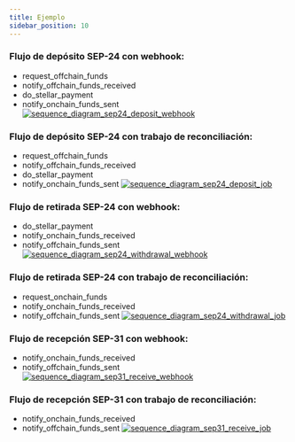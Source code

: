 ```yaml
---
title: Ejemplo
sidebar_position: 10
---
```



[comentario]: # "Las definiciones del diagrama de secuencia se encuentran en la carpeta /static/definitions"
[comentario]: # "Para actualizarlas, usa https://sequencediagram.org"

### Flujo de depósito SEP-24 con webhook:

- request_offchain_funds
- notify_offchain_funds_received
- do_stellar_payment
- notify_onchain_funds_sent [![sequence_diagram_sep24_deposit_webhook](../../../assets/sequence_diagram_sep24_deposit_webhook.png)](../../../assets/sequence_diagram_sep24_deposit_webhook.png)
  <br />

### Flujo de depósito SEP-24 con trabajo de reconciliación:

- request_offchain_funds
- notify_offchain_funds_received
- do_stellar_payment
- notify_onchain_funds_sent [![sequence_diagram_sep24_deposit_job](../../../assets/sequence_diagram_sep24_deposit_job.png)](../../../assets/sequence_diagram_sep24_deposit_job.png)
  <br />

### Flujo de retirada SEP-24 con webhook:

- do_stellar_payment
- notify_onchain_funds_received
- notify_offchain_funds_sent [![sequence_diagram_sep24_withdrawal_webhook](../../../assets/sequence_diagram_sep24_withdrawal_webhook.png)](../../../assets/sequence_diagram_sep24_withdrawal_webhook.png)
  <br />

### Flujo de retirada SEP-24 con trabajo de reconciliación:

- request_onchain_funds
- notify_onchain_funds_received
- notify_offchain_funds_sent [![sequence_diagram_sep24_withdrawal_job](../../../assets/sequence_diagram_sep24_withdrawal_job.png)](../../../assets/sequence_diagram_sep24_withdrawal_job.png)
  <br />

### Flujo de recepción SEP-31 con webhook:

- notify_onchain_funds_received
- notify_offchain_funds_sent [![sequence_diagram_sep31_receive_webhook](../../../assets/sequence_diagram_sep31_receive_webhook.png)](../../../assets/sequence_diagram_sep31_receive_webhook.png)
  <br />

### Flujo de recepción SEP-31 con trabajo de reconciliación:

- notify_onchain_funds_received
- notify_offchain_funds_sent [![sequence_diagram_sep31_receive_job](../../../assets/sequence_diagram_sep31_receive_job.png)](../../../assets/sequence_diagram_sep31_receive_job.png)
